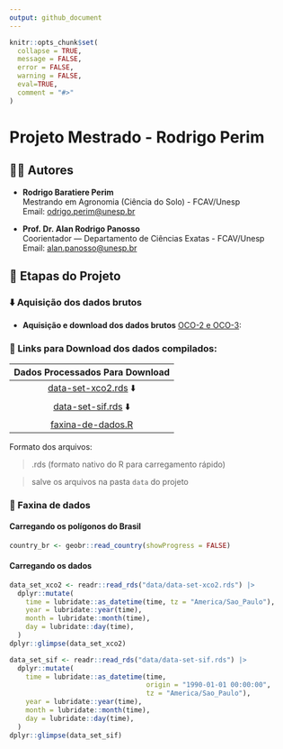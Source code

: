 ```yaml
---
output: github_document
---
```


<!-- README.md is generated from README.Rmd. Please edit that file -->

```r
knitr::opts_chunk$set(
  collapse = TRUE,
  message = FALSE,
  error = FALSE,
  warning = FALSE,
  eval=TRUE,
  comment = "#>"
)
```

# Projeto Mestrado - Rodrigo Perim
## 👨‍🔬 Autores

-   **Rodrigo Baratiere Perim**\
    Mestrando em Agronomia (Ciência do Solo) - FCAV/Unesp\
    Email: [odrigo.perim\@unesp.br](mailto:rodrigo.perim@unesp.br)


-   **Prof. Dr. Alan Rodrigo Panosso**\
    Coorientador — Departamento de Ciências Exatas - FCAV/Unesp\
    Email: [alan.panosso\@unesp.br](mailto:alan.panosso@unesp.br)

## 📁 Etapas do Projeto

### ⬇️ Aquisição dos dados brutos

 - **Aquisição e download dos dados brutos** 
[OCO-2 e OCO-3](https://disc.gsfc.nasa.gov):
   
    
    
### 🔗 Links para Download dos dados compilados:

| Dados Processados Para Download
| :---: 
| [data-set-xco2.rds](https://drive.google.com/file/d/1E6oYKw7WyBRcgLaiFlPP1-ZTXTG4QO-2/view?usp=sharing)  ⬇️  
| [data-set-sif.rds](https://drive.google.com/file/d/1Tvy4T2O3YwY9sQwvHnDD3sZWkoqvwZbw/view?usp=sharing)  ⬇️ 
| [faxina-de-dados.R](https://raw.githubusercontent.com/arpanosso/projeto-mestrado-perim/refs/heads/master/data-raw/faxina-de-dados.R)

Formato dos arquivos:

 > .rds (formato nativo do R para carregamento rápido)
 
 > salve os arquivos na pasta `data` do projeto
 
### 🧹 Faxina de dados


#### Carregando os polígonos do Brasil

```r
country_br <- geobr::read_country(showProgress = FALSE)
```


#### Carregando os dados

```r
data_set_xco2 <- readr::read_rds("data/data-set-xco2.rds") |> 
  dplyr::mutate(
    time = lubridate::as_datetime(time, tz = "America/Sao_Paulo"),
    year = lubridate::year(time),
    month = lubridate::month(time),
    day = lubridate::day(time),
  )
dplyr::glimpse(data_set_xco2)
```


```r
data_set_sif <- readr::read_rds("data/data-set-sif.rds") |> 
  dplyr::mutate(
    time = lubridate::as_datetime(time, 
                                  origin = "1990-01-01 00:00:00",
                                  tz = "America/Sao_Paulo"),
    year = lubridate::year(time),
    month = lubridate::month(time),
    day = lubridate::day(time),
  )
dplyr::glimpse(data_set_sif)
```



